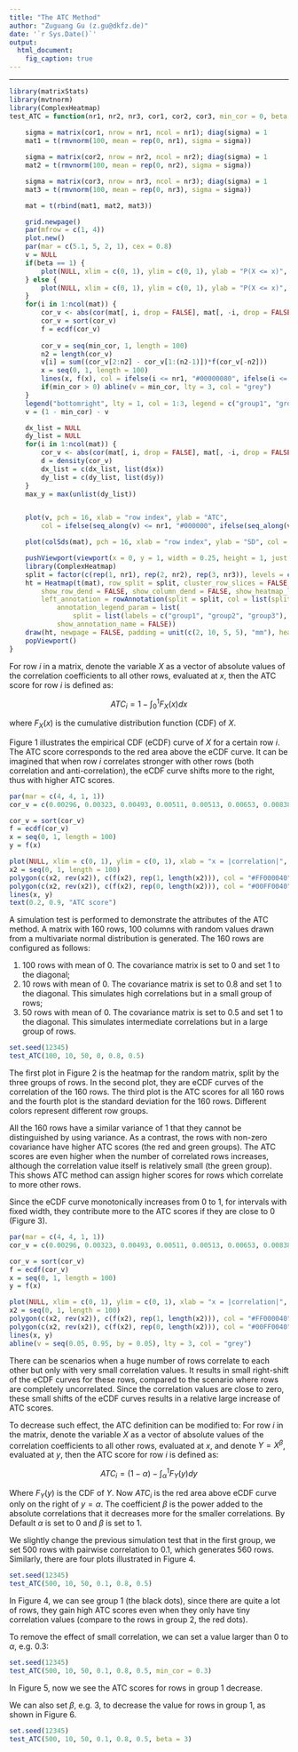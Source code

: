 ```yaml
---
title: "The ATC Method"
author: "Zuguang Gu (z.gu@dkfz.de)"
date: '`r Sys.Date()`'
output:
  html_document:
    fig_caption: true
---
```


-------------------------------------------

```r
library(matrixStats)
library(mvtnorm)
library(ComplexHeatmap)
test_ATC = function(nr1, nr2, nr3, cor1, cor2, cor3, min_cor = 0, beta = 1) {
	
	sigma = matrix(cor1, nrow = nr1, ncol = nr1); diag(sigma) = 1
	mat1 = t(rmvnorm(100, mean = rep(0, nr1), sigma = sigma))

	sigma = matrix(cor2, nrow = nr2, ncol = nr2); diag(sigma) = 1
	mat2 = t(rmvnorm(100, mean = rep(0, nr2), sigma = sigma))

	sigma = matrix(cor3, nrow = nr3, ncol = nr3); diag(sigma) = 1
	mat3 = t(rmvnorm(100, mean = rep(0, nr3), sigma = sigma))

	mat = t(rbind(mat1, mat2, mat3))

	grid.newpage()
	par(mfrow = c(1, 4))
	plot.new()
	par(mar = c(5.1, 5, 2, 1), cex = 0.8)
	v = NULL
	if(beta == 1) {
		plot(NULL, xlim = c(0, 1), ylim = c(0, 1), ylab = "P(X <= x)", xlab = "|correlation|")
	} else {
		plot(NULL, xlim = c(0, 1), ylim = c(0, 1), ylab = "P(X <= x)", xlab = "|correlation|^beta")
	}
	for(i in 1:ncol(mat)) {
	    cor_v <- abs(cor(mat[, i, drop = FALSE], mat[, -i, drop = FALSE]))^beta
	    cor_v = sort(cor_v)
	    f = ecdf(cor_v)
	    
	    cor_v = seq(min_cor, 1, length = 100)
	    n2 = length(cor_v)
	    v[i] = sum((cor_v[2:n2] - cor_v[1:(n2-1)])*f(cor_v[-n2]))
	    x = seq(0, 1, length = 100)
	    lines(x, f(x), col = ifelse(i <= nr1, "#00000080", ifelse(i <= nr1+nr2, "#FF000080", "#00FF0080")))
	    if(min_cor > 0) abline(v = min_cor, lty = 3, col = "grey")
	}
	legend("bottomright", lty = 1, col = 1:3, legend = c("group1", "group2", "group3"))
	v = (1 - min_cor) - v

	dx_list = NULL
	dy_list = NULL
	for(i in 1:ncol(mat)) {
	    cor_v <- abs(cor(mat[, i, drop = FALSE], mat[, -i, drop = FALSE]))
	    d = density(cor_v)
	    dx_list = c(dx_list, list(d$x))
	    dy_list = c(dy_list, list(d$y))
	}
	max_y = max(unlist(dy_list))


	plot(v, pch = 16, xlab = "row index", ylab = "ATC", 
		col = ifelse(seq_along(v) <= nr1, "#000000", ifelse(seq_along(v) <= nr1+nr2, "#FF0000", "#00FF00")))

	plot(colSds(mat), pch = 16, xlab = "row index", ylab = "SD", col = ifelse(seq_along(v) <= nr1, "#000000", ifelse(seq_along(v) <= nr1+nr2, "#FF0000", "#00FF00")))

	pushViewport(viewport(x = 0, y = 1, width = 0.25, height = 1, just = c("left", "top")))
	library(ComplexHeatmap)
	split = factor(c(rep(1, nr1), rep(2, nr2), rep(3, nr3)), levels = c(1, 2, 3))
	ht = Heatmap(t(mat), row_split = split, cluster_row_slices = FALSE, row_title = NULL,
		show_row_dend = FALSE, show_column_dend = FALSE, show_heatmap_legend = FALSE,
		left_annotation = rowAnnotation(split = split, col = list(split = c("1" = 1, "2" = 2, "3" = 3)),
			annotation_legend_param = list(
				split = list(labels = c("group1", "group2", "group3"), nrow = 1, title = "")),
			show_annotation_name = FALSE))
	draw(ht, newpage = FALSE, padding = unit(c(2, 10, 5, 5), "mm"), heatmap_legend_side = "bottom")
	popViewport()
}
```

For row $i$ in a matrix, denote the variable $X$ as a vector of absolute
values of the correlation coefficients to all other rows, evaluated at $x$,
then the ATC score for row $i$ is defined as:

$$ ATC_i = 1 - \int_0^1F_X(x)dx $$

where $F_X(x)$ is the cumulative distribution function (CDF) of $X$. 

Figure 1 illustrates the empirical CDF (eCDF) curve of $X$ for a certain row
$i$. The ATC score corresponds to the red area above the eCDF curve. It can be
imagined that when row $i$ correlates stronger with other rows (both
correlation and anti-correlation), the eCDF curve shifts more to the right,
thus with higher ATC scores.

```r
par(mar = c(4, 4, 1, 1))
cor_v = c(0.00296, 0.00323, 0.00493, 0.00511, 0.00513, 0.00653, 0.00838, 0.00859, 0.00923, 0.0116, 0.0141, 0.0142, 0.0144, 0.0161, 0.0186, 0.0195, 0.0205, 0.0222, 0.0231, 0.0237, 0.0242, 0.025, 0.0255, 0.0277, 0.028, 0.029, 0.029, 0.0314, 0.0322, 0.0355, 0.0357, 0.0363, 0.0379, 0.0392, 0.0411, 0.0423, 0.0426, 0.0441, 0.0449, 0.046, 0.0501, 0.0508, 0.0529, 0.0536, 0.054, 0.0541, 0.0549, 0.0567, 0.0576, 0.0581, 0.0605, 0.0608, 0.0639, 0.0671, 0.0682, 0.0698, 0.0717, 0.0737, 0.0747, 0.075, 0.0773, 0.0816, 0.0834, 0.0837, 0.0869, 0.0899, 0.0928, 0.0937, 0.0945, 0.0946, 0.0964, 0.0981, 0.099, 0.101, 0.102, 0.102, 0.103, 0.104, 0.106, 0.109, 0.111, 0.115, 0.115, 0.116, 0.116, 0.121, 0.124, 0.127, 0.127, 0.127, 0.133, 0.135, 0.135, 0.135, 0.138, 0.143, 0.144, 0.146, 0.156, 0.16, 0.164, 0.169, 0.173, 0.178, 0.179, 0.179, 0.194, 0.202, 0.211, 0.253, 0.396, 0.429, 0.447, 0.455, 0.457, 0.465, 0.466, 0.477, 0.487, 0.488, 0.498, 0.518, 0.519, 0.522, 0.524, 0.526, 0.528, 0.539, 0.54, 0.541, 0.544, 0.546, 0.548, 0.551, 0.552, 0.556, 0.558, 0.559, 0.565, 0.568, 0.568, 0.574, 0.574, 0.576, 0.576, 0.579, 0.58, 0.582, 0.585, 0.59, 0.591, 0.592, 0.594, 0.596, 0.597, 0.609, 0.614, 0.615, 0.628)

cor_v = sort(cor_v)
f = ecdf(cor_v)
x = seq(0, 1, length = 100)
y = f(x)

plot(NULL, xlim = c(0, 1), ylim = c(0, 1), xlab = "x = |correlation|", ylab = "P(X <= x)")
x2 = seq(0, 1, length = 100)
polygon(c(x2, rev(x2)), c(f(x2), rep(1, length(x2))), col = "#FF000040", border = NA)
polygon(c(x2, rev(x2)), c(f(x2), rep(0, length(x2))), col = "#00FF0040", border = NA)
lines(x, y)
text(0.2, 0.9, "ATC score")
```


A simulation test is performed to demonstrate the attributes of the ATC method. A
matrix with 160 rows, 100 columns with random values drawn from a multivariate
normal distribution is generated. The 160 rows are configured as follows:

1. 100 rows with mean of 0. The covariance matrix is set to 0 and set 1 to the
   diagonal;
2. 10 rows with mean of 0. The covariance matrix is set to 0.8 and set 1 to the
   diagonal. This simulates high correlations but in a small group of rows;
3. 50 rows with mean of 0. The covariance matrix is set to 0.5 and set 1 to the
   diagonal. This simulates intermediate correlations but in a large group of
   rows.

```r
set.seed(12345)
test_ATC(100, 10, 50, 0, 0.8, 0.5)
```

The first plot in Figure 2 is the heatmap for the random matrix, split
by the three groups of rows. In the second plot, they are eCDF curves of the
correlation of the 160 rows. The third plot is the ATC scores
for all 160 rows and the fourth plot is the standard deviation for the 160
rows. Different colors represent different row groups.

All the 160 rows have a similar variance of 1 that they cannot be distinguished
by using variance. As a contrast, the rows with non-zero covariance have
higher ATC scores (the red and green groups). The ATC scores are even higher
when the number of correlated rows increases, although the correlation value
itself is relatively small (the green group). This shows ATC method can assign
higher scores for rows which correlate to more other rows.

Since the eCDF curve monotonically increases from 0 to 1, for intervals with fixed
width, they contribute more to the ATC scores if they are close to 0 (Figure 3).

```r
par(mar = c(4, 4, 1, 1))
cor_v = c(0.00296, 0.00323, 0.00493, 0.00511, 0.00513, 0.00653, 0.00838, 0.00859, 0.00923, 0.0116, 0.0141, 0.0142, 0.0144, 0.0161, 0.0186, 0.0195, 0.0205, 0.0222, 0.0231, 0.0237, 0.0242, 0.025, 0.0255, 0.0277, 0.028, 0.029, 0.029, 0.0314, 0.0322, 0.0355, 0.0357, 0.0363, 0.0379, 0.0392, 0.0411, 0.0423, 0.0426, 0.0441, 0.0449, 0.046, 0.0501, 0.0508, 0.0529, 0.0536, 0.054, 0.0541, 0.0549, 0.0567, 0.0576, 0.0581, 0.0605, 0.0608, 0.0639, 0.0671, 0.0682, 0.0698, 0.0717, 0.0737, 0.0747, 0.075, 0.0773, 0.0816, 0.0834, 0.0837, 0.0869, 0.0899, 0.0928, 0.0937, 0.0945, 0.0946, 0.0964, 0.0981, 0.099, 0.101, 0.102, 0.102, 0.103, 0.104, 0.106, 0.109, 0.111, 0.115, 0.115, 0.116, 0.116, 0.121, 0.124, 0.127, 0.127, 0.127, 0.133, 0.135, 0.135, 0.135, 0.138, 0.143, 0.144, 0.146, 0.156, 0.16, 0.164, 0.169, 0.173, 0.178, 0.179, 0.179, 0.194, 0.202, 0.211, 0.253, 0.396, 0.429, 0.447, 0.455, 0.457, 0.465, 0.466, 0.477, 0.487, 0.488, 0.498, 0.518, 0.519, 0.522, 0.524, 0.526, 0.528, 0.539, 0.54, 0.541, 0.544, 0.546, 0.548, 0.551, 0.552, 0.556, 0.558, 0.559, 0.565, 0.568, 0.568, 0.574, 0.574, 0.576, 0.576, 0.579, 0.58, 0.582, 0.585, 0.59, 0.591, 0.592, 0.594, 0.596, 0.597, 0.609, 0.614, 0.615, 0.628)

cor_v = sort(cor_v)
f = ecdf(cor_v)
x = seq(0, 1, length = 100)
y = f(x)

plot(NULL, xlim = c(0, 1), ylim = c(0, 1), xlab = "x = |correlation|", ylab = "P(X <= x)")
x2 = seq(0, 1, length = 100)
polygon(c(x2, rev(x2)), c(f(x2), rep(1, length(x2))), col = "#FF000040", border = NA)
polygon(c(x2, rev(x2)), c(f(x2), rep(0, length(x2))), col = "#00FF0040", border = NA)
lines(x, y)
abline(v = seq(0.05, 0.95, by = 0.05), lty = 3, col = "grey")
```

There can be scenarios when a huge number of rows correlate to each other but
only with very small correlation values. It results in small right-shift of
the eCDF curves for these rows, compared to the scenario where rows are
completely uncorrelated. Since the correlation values are close to zero, these
small shifts of the eCDF curves results in a relative large increase of ATC
scores.

To decrease such effect, the ATC definition can be modified to: For row $i$ in
the matrix, denote the variable $X$ as a vector of absolute values of the
correlation coefficients to all other rows, evaluated at $x$, and denote $Y = X^\beta$,
evaluated at $y$, then the ATC score for row $i$ is defined as:

$$ ATC_i = (1-\alpha) - \int_\alpha^1F_Y(y)dy $$

Where $F_Y(y)$ is the CDF of $Y$. Now $ATC_i$ is the red area above eCDF curve only on the right of 
$y =\alpha$. The coefficient $\beta$ is the power added to the absolute
correlations that it decreases more for the smaller correlations. By Default
$\alpha$ is set to 0 and $\beta$ is set to 1.

We slightly change the previous simulation test that in the first group, we
set 500 rows with pairwise correlation to 0.1, which generates 560 rows.
Similarly, there are four plots illustrated in Figure 4.

```r
set.seed(12345)
test_ATC(500, 10, 50, 0.1, 0.8, 0.5)
```

In Figure 4, we can see group 1 (the black dots), since there are quite a lot of rows, they
gain high ATC scores even when they only have tiny correlation values (compare 
to the rows in group 2, the red dots).

To remove the effect of small correlation, we can set a value larger than 0 to
$\alpha$, e.g. 0.3:

```r
set.seed(12345)
test_ATC(500, 10, 50, 0.1, 0.8, 0.5, min_cor = 0.3)
```

In Figure 5, now we see the ATC scores for rows in group 1 decrease.

We can also set $\beta$, e.g. 3, to decrease the value for rows in group 1, as shown in Figure 6.

```r
set.seed(12345)
test_ATC(500, 10, 50, 0.1, 0.8, 0.5, beta = 3)
```


<br>
<br>
<br>
<br>
<br>
<br>
<br>
<br>
<br>
<br>
